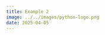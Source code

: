 ```yaml
---
title: Example 2
image: ../../images/python-logo.png
date: 2025-04-05
---
```


```{=html}
<script src="../../code/hupwc.js" ></script>
```


<div id="protected-content" style="display: none;">

##Example 2

Example histogram below:

This is a protected section. Here's a Python-generated histogram:

```python
import numpy as np
import matplotlib.pyplot as plt

x = np.random.rand(100)
plt.hist(x)
plt.show()
```

</div>
